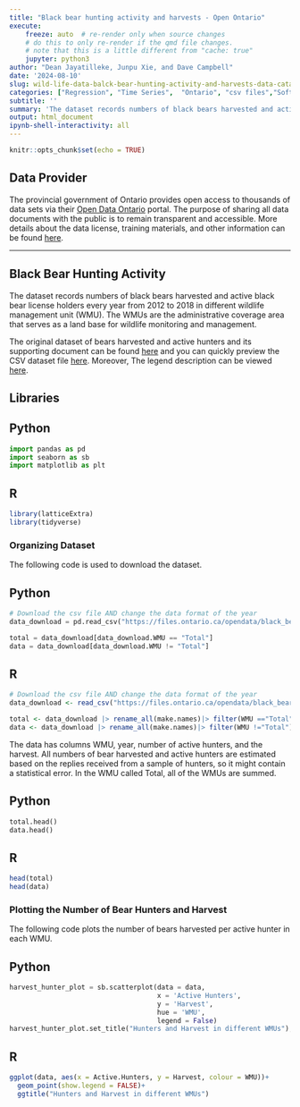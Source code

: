 ```yaml
---
title: "Black bear hunting activity and harvests - Open Ontario"
execute:
    freeze: auto  # re-render only when source changes
    # do this to only re-render if the qmd file changes.
    # note that this is a little different from "cache: true"
    jupyter: python3
author: "Dean Jayatilleke, Junpu Xie, and Dave Campbell"
date: '2024-08-10'
slug: wild-life-data-balck-bear-hunting-activity-and-harvests-data-catalogue-from-goverrnment-of-ontario
categories: ["Regression", "Time Series",  "Ontario", "csv files","Software:Python","Software:R"]
subtitle: ''
summary: 'The dataset records numbers of black bears harvested and active black bear license holders every year from 2012 to 2018 in different wildlife management unit (WMU).'
output: html_document
ipynb-shell-interactivity: all
---
```


```r
knitr::opts_chunk$set(echo = TRUE)

```



## Data Provider

The provincial government of Ontario provides open access to thousands of data sets via their [Open Data Ontario](https://data.ontario.ca/en/) portal. The purpose of sharing all data documents with the public is to remain transparent and accessible.  More details about the data license, training materials, and other information can be found [here](https://data.ontario.ca/about).

***

## Black Bear Hunting Activity

The dataset records numbers of black bears harvested and active black bear license holders every year from 2012 to 2018 in different wildlife management unit (WMU). The WMUs are the administrative coverage area that serves as a land base for wildlife monitoring and management.  

The original dataset of bears harvested and active hunters and its supporting document can be found [here](https://data.ontario.ca/en/dataset/black-bear-hunting-activity-and-harvests) and you can quickly preview the CSV dataset file [here](https://data.ontario.ca/en/dataset/black-bear-hunting-activity-and-harvests/resource/7dd6328e-74cc-4291-a041-2345cf7c6186). Moreover, The legend description can be viewed [here](https://files.ontario.ca/data-dictionary-black-bear-en.xlsx).


## Libraries

::: {.panel-tabset group="language"}

## Python
```python
import pandas as pd 
import seaborn as sb
import matplotlib as plt
```
## R
```r

library(latticeExtra)
library(tidyverse) 
```

:::


### Organizing Dataset

The following code is used to download the dataset.

::: {.panel-tabset group="language"}

## Python
```python

# Download the csv file AND change the data format of the year
data_download = pd.read_csv("https://files.ontario.ca/opendata/black_bear_2019.csv")

total = data_download[data_download.WMU == "Total"]
data = data_download[data_download.WMU != "Total"]

```

## R
```r
# Download the csv file AND change the data format of the year
data_download <- read_csv("https://files.ontario.ca/opendata/black_bear_2019.csv")

total <- data_download |> rename_all(make.names)|> filter(WMU =="Total")
data <- data_download |> rename_all(make.names)|> filter(WMU !="Total")

```
:::

The data has columns WMU, year, number of active hunters, and the harvest.  All numbers of bear harvested and active hunters are estimated based on the replies received from a sample of hunters, so it might contain a statistical error.  In the WMU called Total, all of the WMUs are summed.

::: {.panel-tabset group="language"}

## Python
```python

total.head()
data.head()

```

## R
```r
head(total)
head(data)
```

:::

### Plotting the Number of Bear Hunters and Harvest

The following code plots the number of bears harvested per active hunter in each WMU.

::: {.panel-tabset group="language"}

## Python
```python

harvest_hunter_plot = sb.scatterplot(data = data,
                                     x = 'Active Hunters',
                                     y = 'Harvest', 
                                     hue = 'WMU', 
                                     legend = False)
harvest_hunter_plot.set_title("Hunters and Harvest in different WMUs");

```

## R
```r

ggplot(data, aes(x = Active.Hunters, y = Harvest, colour = WMU))+
  geom_point(show.legend = FALSE)+
  ggtitle("Hunters and Harvest in different WMUs")
  
```
:::
